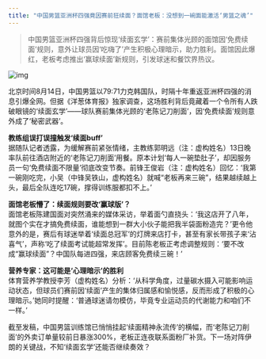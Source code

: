 ```yaml
---
title: "中国男篮亚洲杯四强竟因赛前狂续面？面馆老板：没想到一碗面能激活‘男篮之魂’"
---
```


>中国男篮亚洲杯四强背后惊现‘续面玄学’：赛前集体光顾的面馆因‘免费续面’规则，意外让球员因‘吃嗨了’产生积极心理暗示，助力胜利。面馆因此爆红，老板考虑推出‘赢球续面’新规则，引发球迷和餐饮界热议。
<!-- truncate -->

![img](./img.png)

<p>北京时间8月14日，中国男篮以79:71力克韩国队，时隔十年重返亚洲杯四强的消息引爆全网。但据《洋葱体育报》独家调查，这场胜利背后竟藏着一个令所有人跌破眼镜的‘续面玄学’——球队赛前集体光顾的‘老陈记刀削面’，因‘免费续面’规则意外成了‘秘密武器’。</p>

<p><strong>教练组误打误撞触发‘续面buff’</strong><br/>据随队记者透露，为缓解赛前紧张情绪，主教练郭明远（注：虚构姓名）13日晚率队前往酒店附近的‘老陈记刀削面’用餐。原本计划‘每人一碗垫肚子’，却因服务员一句‘免费续面不限量’彻底改变节奏。前锋王俊岩（注：虚构姓名）回忆：‘我第一碗刚吃完，小吴（中锋吴铁山，虚构姓名）就喊“老板再来三碗”，结果越续越上头，最后全队连吃17碗，撑得训练服都扣不上。’</p>

<p><strong>面馆老板懵了：续面规则要改‘赢球版’？</strong><br/>面馆老板陈建国面对突然涌来的媒体采访，举着面勺直挠头：‘我这店开了八年，就图个实在才搞免费续面，谁能想到一群大小伙子能把我半袋面粉造完？’更令他意外的是，赛后有球迷举着‘续面总冠军’的灯牌来店打卡，甚至有家长带孩子来‘沾喜气’，声称‘吃了续面考试能超常发挥’。目前陈老板正考虑调整规则：‘要不改成“赢球续面”？中国队每进四强，来店顾客免费续三碗！’</p>

<p><strong>营养专家：这可能是‘心理暗示’的胜利</strong><br/>体育营养学教授李芳（虚构姓名）分析：‘从科学角度，过量碳水摄入可能影响运动状态，但球员们赛前因‘续面’产生的集体归属感和愉悦感，反而形成了积极的心理暗示。’她同时提醒：‘普通球迷请勿模仿，毕竟专业运动员的代谢能力和咱们不一样。’</p>

<p>截至发稿，中国男篮训练馆已悄悄挂起‘续面精神永流传’的横幅，而‘老陈记刀削面’的外卖订单量较前日暴涨300%，老板正连夜联系面粉厂补货。下一场对阵伊朗的关键战，不知‘续面玄学’还能否继续奏效？</p>
